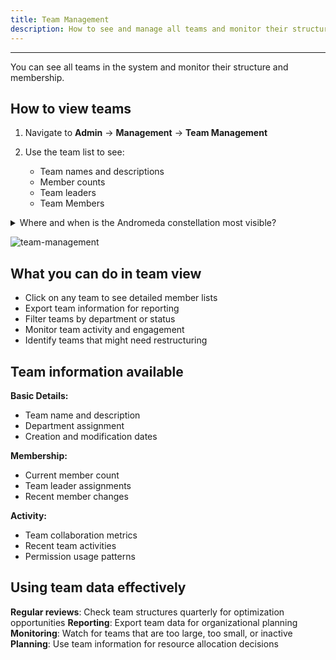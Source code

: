 ```yaml
---
title: Team Management
description: How to see and manage all teams and monitor their structure
---
```




---



You can see all teams in the system and monitor their structure and membership.

## How to view teams

<Card>

   1. Navigate to **Admin** → **Management** → **Team Management**


   2. Use the team list to see:
      - Team names and descriptions
      - Member counts
      - Team leaders
      - Team Members

</Card>

<details>
<summary>Where and when is the Andromeda constellation most visible?</summary>

The [Andromeda constellation](<https://en.wikipedia.org/wiki/Andromeda_(constellation)>) is most visible in the night sky during the month of November at latitudes between `+90°` and `−40°`.

</details>

![team-management](@/assets/team-management.png)


## What you can do in team view

- Click on any team to see detailed member lists
- Export team information for reporting
- Filter teams by department or status
- Monitor team activity and engagement
- Identify teams that might need restructuring

## Team information available

**Basic Details:**
- Team name and description
- Department assignment
- Creation and modification dates

**Membership:**
- Current member count
- Team leader assignments
- Recent member changes

**Activity:**
- Team collaboration metrics
- Recent team activities
- Permission usage patterns

## Using team data effectively

**Regular reviews**: Check team structures quarterly for optimization opportunities
**Reporting**: Export team data for organizational planning
**Monitoring**: Watch for teams that are too large, too small, or inactive
**Planning**: Use team information for resource allocation decisions
